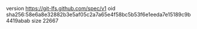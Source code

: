 version https://git-lfs.github.com/spec/v1
oid sha256:58e6a8e32882b3e5af05c2a7a65e4f58bc5b53f6e1eeda7e15189c9b4419abab
size 22667
